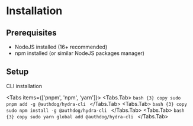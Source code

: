 
# Installation
 
## Prerequisites

- NodeJS installed (16+ recommended)
- npm installed (or similar NodeJS packages manager)

## Setup

CLI installation
 
<Tabs items={['pnpm', 'npm', 'yarn']}>
  <Tabs.Tab>
    ```bash {3} copy
    sudo pnpm add -g @authdog/hydra-cli
    ```
  </Tabs.Tab>
  <Tabs.Tab>
    ```bash {3} copy
    sudo npm install -g @authdog/hydra-cli
    ```
  </Tabs.Tab>
  <Tabs.Tab>
    ```bash {3} copy
    sudo yarn global add @authdog/hydra-cli
    ```
  </Tabs.Tab>
</Tabs>